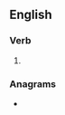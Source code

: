 ==English==

===Verb===
{{head|en|verb form}}

# {{en-past of|spatter}}

===Anagrams===
* {{anagrams|en|a=adeeprstt|departest}}